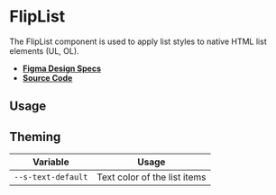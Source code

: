 
<Meta title="Components/FlipList" />

# FlipList

The FlipList component is used to apply list styles to native HTML list elements
(UL, OL).

- **[Figma Design Specs](https://www.figma.com/file/iRHiAFsHxnzux8gQ9EjlZe/Flip-Components?node-id=939%3A12955)**
- **[Source Code](https://github.com/flip-corp/swirl/tree/main/packages/swirl-components/src/components/flip-list)**

## Usage

<Canvas withSource="open">
  <Story id="components-fliplist--flip-list" />
</Canvas>

## Theming

| Variable           | Usage                        |
| ------------------ | ---------------------------- |
| `--s-text-default` | Text color of the list items |
